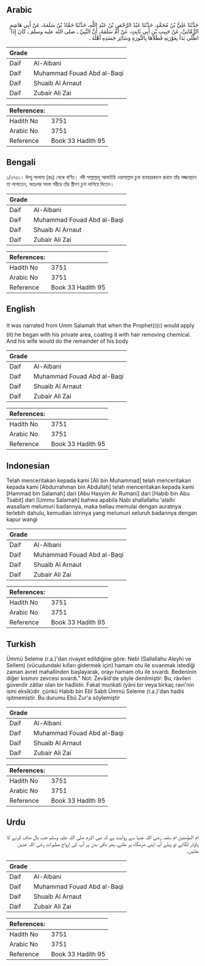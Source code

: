 ## Arabic


<div dir="rtl" lang="ar" style={{fontSize:'larger',backgroundColor:'#f8f9fa',padding:20}}>
حَدَّثَنَا عَلِيُّ بْنُ مُحَمَّدٍ، حَدَّثَنَا عَبْدُ الرَّحْمَنِ بْنُ عَبْدِ اللَّهِ، حَدَّثَنَا حَمَّادُ بْنُ سَلَمَةَ، عَنْ أَبِي هَاشِمٍ الرُّمَّانِيِّ، عَنْ حَبِيبِ بْنِ أَبِي ثَابِتٍ، عَنْ أُمِّ سَلَمَةَ، أَنَّ النَّبِيَّ ـ صلى الله عليه وسلم ـ كَانَ إِذَا اطَّلَى بَدَأَ بِعَوْرَتِهِ فَطَلاَهَا بِالنُّورَةِ وَسَائِرَ جَسَدِهِ أَهْلُهُ ‏.‏
</div>
<div style={{backgroundColor:'#f8f9fa',padding:20, marginBottom: 10}}><table> <thead> <tr> <th>Grade</th> <th></th> </tr> </thead> <tbody> <tr><td>Daif</td><td>Al-Albani</td></tr><tr><td>Daif</td><td>Muhammad Fouad Abd al-Baqi</td></tr><tr><td>Daif</td><td>Shuaib Al Arnaut</td></tr><tr><td>Daif</td><td>Zubair Ali Zai</td></tr></tbody></table><table> <thead> <tr> <th>References:</th> <th></th> </tr> </thead> <tbody><tr><td>Hadith No</td><td>3751</td></tr><tr><td>Arabic No</td><td>3751</td></tr><tr><td>Reference</td><td>Book 33 Hadith 95</td></tr></tbody></table></div>

## Bengali


<div dir="ltr" lang="bn" style={{fontSize:'larger',backgroundColor:'#f8f9fa',padding:20}}>
১/৩৭৫১। উম্মু সালামা (রাঃ) থেকে বর্ণিত। নবী সাল্লাল্লাহু আলাইহি ওয়াসাল্লাম চুনা ব্যবহারকালে প্রথমে তাঁর লজ্জাস্থানে তা লাগাতেন, অতঃপর সমস্ত শরীরে তাঁর স্ত্রীগণ চুনা লাগিয়ে দিতেন।
</div>
<div style={{backgroundColor:'#f8f9fa',padding:20, marginBottom: 10}}><table> <thead> <tr> <th>Grade</th> <th></th> </tr> </thead> <tbody> <tr><td>Daif</td><td>Al-Albani</td></tr><tr><td>Daif</td><td>Muhammad Fouad Abd al-Baqi</td></tr><tr><td>Daif</td><td>Shuaib Al Arnaut</td></tr><tr><td>Daif</td><td>Zubair Ali Zai</td></tr></tbody></table><table> <thead> <tr> <th>References:</th> <th></th> </tr> </thead> <tbody><tr><td>Hadith No</td><td>3751</td></tr><tr><td>Arabic No</td><td>3751</td></tr><tr><td>Reference</td><td>Book 33 Hadith 95</td></tr></tbody></table></div>

## English


<div dir="ltr" lang="en" style={{fontSize:'larger',backgroundColor:'#f8f9fa',padding:20}}>
It was narrated from Umm Salamah that when the Prophet(ﷺ) would apply (it):he began with his private area, coating it with hair removing chemical. And his wife would do the remainder of his body
</div>
<div style={{backgroundColor:'#f8f9fa',padding:20, marginBottom: 10}}><table> <thead> <tr> <th>Grade</th> <th></th> </tr> </thead> <tbody> <tr><td>Daif</td><td>Al-Albani</td></tr><tr><td>Daif</td><td>Muhammad Fouad Abd al-Baqi</td></tr><tr><td>Daif</td><td>Shuaib Al Arnaut</td></tr><tr><td>Daif</td><td>Zubair Ali Zai</td></tr></tbody></table><table> <thead> <tr> <th>References:</th> <th></th> </tr> </thead> <tbody><tr><td>Hadith No</td><td>3751</td></tr><tr><td>Arabic No</td><td>3751</td></tr><tr><td>Reference</td><td>Book 33 Hadith 95</td></tr></tbody></table></div>

## Indonesian


<div dir="ltr" lang="id" style={{fontSize:'larger',backgroundColor:'#f8f9fa',padding:20}}>
Telah menceritakan kepada kami [Ali bin Muhammad] telah menceritakan kepada kami [Abdurrahman bin Abdullah] telah menceritakan kepada kami [Hammad bin Salamah] dari [Abu Hasyim Ar Rumani] dari [Habib bin Abu Tsabit] dari [Ummu Salamah] bahwa apabila Nabi shallallahu 'alaihi wasallam melumuri badannya, maka beliau memulai dengan auratnya terlebih dahulu, kemudian istrinya yang melumuri seluruh badannya dengan kapur wangi
</div>
<div style={{backgroundColor:'#f8f9fa',padding:20, marginBottom: 10}}><table> <thead> <tr> <th>Grade</th> <th></th> </tr> </thead> <tbody> <tr><td>Daif</td><td>Al-Albani</td></tr><tr><td>Daif</td><td>Muhammad Fouad Abd al-Baqi</td></tr><tr><td>Daif</td><td>Shuaib Al Arnaut</td></tr><tr><td>Daif</td><td>Zubair Ali Zai</td></tr></tbody></table><table> <thead> <tr> <th>References:</th> <th></th> </tr> </thead> <tbody><tr><td>Hadith No</td><td>3751</td></tr><tr><td>Arabic No</td><td>3751</td></tr><tr><td>Reference</td><td>Book 33 Hadith 95</td></tr></tbody></table></div>

## Turkish


<div dir="ltr" lang="tr" style={{fontSize:'larger',backgroundColor:'#f8f9fa',padding:20}}>
Ümmü Seleme (r.a.)'dan rivayet edildiğine göre: Nebi (Sallallahu Aleyhi ve Sellem) (vücudundaki kılları gidermek için) hamam otu ile sıvanmak istediği zaman avret mahallinden başlayarak, orayı hamam otu ile sıvardı. Bedeninin diğer kısmını zevcesi sıvardı." Not: Zevâid'de şöyle denilmiştir: Bu, râvileri güvenilir zâtlar olan bir hadîstir. Fakat munkati (yâni bir veya birkaç ravi'nin ismi eksik)dir. çünkü Habib bin Ebî Sabit Ümmü Seleme (r.a.)'dan hadis işitmemistir. Bu durumu Ebû Zur'a söylemiştir
</div>
<div style={{backgroundColor:'#f8f9fa',padding:20, marginBottom: 10}}><table> <thead> <tr> <th>Grade</th> <th></th> </tr> </thead> <tbody> <tr><td>Daif</td><td>Al-Albani</td></tr><tr><td>Daif</td><td>Muhammad Fouad Abd al-Baqi</td></tr><tr><td>Daif</td><td>Shuaib Al Arnaut</td></tr><tr><td>Daif</td><td>Zubair Ali Zai</td></tr></tbody></table><table> <thead> <tr> <th>References:</th> <th></th> </tr> </thead> <tbody><tr><td>Hadith No</td><td>3751</td></tr><tr><td>Arabic No</td><td>3751</td></tr><tr><td>Reference</td><td>Book 33 Hadith 95</td></tr></tbody></table></div>

## Urdu


<div dir="rtl" lang="ur" style={{fontSize:'larger',backgroundColor:'#f8f9fa',padding:20}}>
ام المؤمنین ام سلمہ رضی اللہ عنہا سے روایت ہے کہ نبی اکرم صلی اللہ علیہ وسلم جب بال صاف کرنے کا پاؤڈر لگاتے تو پہلے آپ اپنی شرمگاہ پر ملتے، پھر باقی بدن پر آپ کی ازواج مطہرات رضی اللہ عنہن ملتیں۔
</div>
<div style={{backgroundColor:'#f8f9fa',padding:20, marginBottom: 10}}><table> <thead> <tr> <th>Grade</th> <th></th> </tr> </thead> <tbody> <tr><td>Daif</td><td>Al-Albani</td></tr><tr><td>Daif</td><td>Muhammad Fouad Abd al-Baqi</td></tr><tr><td>Daif</td><td>Shuaib Al Arnaut</td></tr><tr><td>Daif</td><td>Zubair Ali Zai</td></tr></tbody></table><table> <thead> <tr> <th>References:</th> <th></th> </tr> </thead> <tbody><tr><td>Hadith No</td><td>3751</td></tr><tr><td>Arabic No</td><td>3751</td></tr><tr><td>Reference</td><td>Book 33 Hadith 95</td></tr></tbody></table></div>